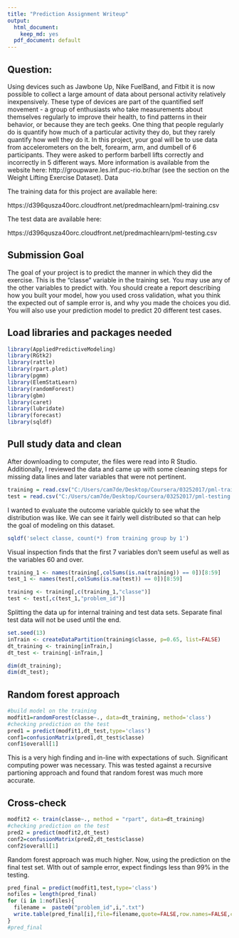 ---
title: "Prediction Assignment Writeup"
output:
  html_document:
    keep_md: yes
  pdf_document: default
---
## Question:

Using devices such as Jawbone Up, Nike FuelBand, and Fitbit it is now possible to collect a large amount of data about personal activity relatively inexpensively. These type of devices are part of the quantified self movement - a group of enthusiasts who take measurements about themselves regularly to improve their health, to find patterns in their behavior, or because they are tech geeks. One thing that people regularly do is quantify how much of a particular activity they do, but they rarely quantify how well they do it. In this project, your goal will be to use data from accelerometers on the belt, forearm, arm, and dumbell of 6 participants. They were asked to perform barbell lifts correctly and incorrectly in 5 different ways. More information is available from the website here: http://groupware.les.inf.puc-rio.br/har (see the section on the Weight Lifting Exercise Dataset).
Data

The training data for this project are available here:

https://d396qusza40orc.cloudfront.net/predmachlearn/pml-training.csv

The test data are available here:

https://d396qusza40orc.cloudfront.net/predmachlearn/pml-testing.csv

## Submission Goal

The goal of your project is to predict the manner in which they did the exercise. This is the "classe" variable in the training set. You may use any of the other variables to predict with. You should create a report describing how you built your model, how you used cross validation, what you think the expected out of sample error is, and why you made the choices you did. You will also use your prediction model to predict 20 different test cases.

## Load libraries and packages needed

```{r message=FALSE,warning=FALSE}
library(AppliedPredictiveModeling)
library(RGtk2)
library(rattle)
library(rpart.plot)
library(pgmm)
library(ElemStatLearn)
library(randomForest)
library(gbm)
library(caret)
library(lubridate)
library(forecast)
library(sqldf)
```

## Pull study data and clean

After downloading to computer, the files were read into R Studio. Additionally, I reviewed the data and came up with some cleaning steps for missing data lines and later variables that were not pertinent.

```{r}
training = read.csv("C:/Users/cam7de/Desktop/Coursera/03252017/pml-training.csv",na.strings=c("NA","#DIV/0!",""))
test = read.csv("C:/Users/cam7de/Desktop/Coursera/03252017/pml-testing.csv",na.strings=c("NA","#DIV/0!",""))
```

I wanted to evaluate the outcome variable quickly to see what the distribution was like. We can see it fairly well distributed so that can help the goal of modeling on this dataset.

```{r}
sqldf('select classe, count(*) from training group by 1')
```

Visual inspection finds that the first 7 variables don't seem useful as well as the variables 60 and over.

```{r}
training_1 <- names(training[,colSums(is.na(training)) == 0])[8:59]
test_1 <- names(test[,colSums(is.na(test)) == 0])[8:59]

training <- training[,c(training_1,"classe")]
test <- test[,c(test_1,"problem_id")]
```

Splitting the data up for internal training and test data sets. Separate final test data will not be used until the end.

```{r}
set.seed(13)
inTrain <- createDataPartition(training$classe, p=0.65, list=FALSE)
dt_training <- training[inTrain,]
dt_test <- training[-inTrain,]

dim(dt_training); 
dim(dt_test);
```

## Random forest approach

```{r}
#build model on the training
modfit1=randomForest(classe~., data=dt_training, method='class')
#checking prediction on the test
pred1 = predict(modfit1,dt_test,type='class') 
conf1=confusionMatrix(pred1,dt_test$classe)
conf1$overall[1]
```

This is a very high finding and in-line with expectations of such. Significant computing power was necessary. This was tested against a recursive partioning approach and found that random forest was much more accurate.

## Cross-check

```{r}
modfit2 <- train(classe~., method = "rpart", data=dt_training)
#checking prediction on the test
pred2 = predict(modfit2,dt_test)
conf2=confusionMatrix(pred2,dt_test$classe)
conf2$overall[1]
```

Random forest approach was much higher. Now, using the prediction on the final test set. WIth out of sample error, expect findings less than 99% in the testing.

```{r}
pred_final = predict(modfit1,test,type='class') 
nofiles = length(pred_final)
for (i in 1:nofiles){
  filename =  paste0("problem_id",i,".txt")
  write.table(pred_final[i],file=filename,quote=FALSE,row.names=FALSE,col.names=FALSE)
}
#pred_final
```


